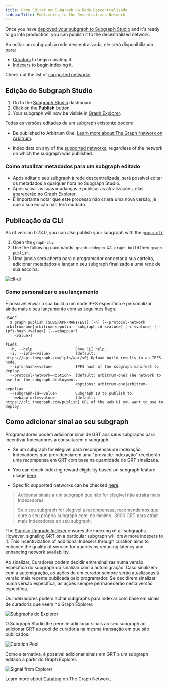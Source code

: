 ```yaml
---
title: Como Editar um Subgraph na Rede Descentralizada
sidebarTitle: Publishing to the Decentralized Network
---
```


Once you have [deployed your subgraph to Subgraph Studio](/deploying/deploying-a-subgraph-to-studio/) and it's ready to go into production, you can publish it to the decentralized network.

Ao editar um subgraph à rede descentralizada, ele será disponibilizado para:

- [Curators](/resources/roles/curating/) to begin curating it.
- [Indexers](/indexing/overview/) to begin indexing it.

<VideoEmbed title="How to Publish a Subgraph to Arbitrum" youtube="satdwdbvzAQ" />

Check out the list of [supported networks](/supported-networks/).

## Edição do Subgraph Studio

1. Go to the [Subgraph Studio](https://thegraph.com/studio/) dashboard
2. Click on the **Publish** button
3. Your subgraph will now be visible in [Graph Explorer](https://thegraph.com/explorer/).

Todas as versões editadas de um subgraph existente podem:

- Be published to Arbitrum One. [Learn more about The Graph Network on Arbitrum](/archived/arbitrum/arbitrum-faq/).

- Index data on any of the [supported networks](/supported-networks/), regardless of the network on which the subgraph was published.

### Como atualizar metadados para um subgraph editado

- Após editar o seu subgraph à rede descentralizada, será possível editar os metadados a qualquer hora no Subgraph Studio.
- Após salvar as suas mudanças e publicar as atualizações, elas aparecerão no Graph Explorer.
- É importante notar que este processo não criará uma nova versão, já que a sua edição não terá mudado.

## Publicação da CLI

As of version 0.73.0, you can also publish your subgraph with the [`graph-cli`](https://github.com/graphprotocol/graph-tooling/tree/main/packages/cli).

1. Open the `graph-cli`.
2. Use the following commands: `graph codegen && graph build` then `graph publish`.
3. Uma janela será aberta para o programador conectar a sua carteira, adicionar metadados e lançar o seu subgraph finalizado a uma rede de sua escolha.

![cli-ui](/img/cli-ui.png)

### Como personalizar o seu lançamento

É possível enviar a sua build a um node IPFS específico e personalizar ainda mais o seu lançamento com as seguintes flags:

```
USAGE
  $ graph publish [SUBGRAPH-MANIFEST] [-h] [--protocol-network arbitrum-one|arbitrum-sepolia --subgraph-id <value>] [-i <value>] [--ipfs-hash <value>] [--webapp-url
    <value>]

FLAGS
  -h, --help                   Show CLI help.
  -i, --ipfs=<value>           [default: https://api.thegraph.com/ipfs/api/v0] Upload build results to an IPFS node.
  --ipfs-hash=<value>          IPFS hash of the subgraph manifest to deploy.
  --protocol-network=<option>  [default: arbitrum-one] The network to use for the subgraph deployment.
                               <options: arbitrum-one|arbitrum-sepolia>
  --subgraph-id=<value>        Subgraph ID to publish to.
  --webapp-url=<value>         [default: https://cli.thegraph.com/publish] URL of the web UI you want to use to deploy.

```

## Como adicionar sinal ao seu subgraph

Programadores podem adicionar sinal de GRT aos seus subgraphs para incentivar Indexadores a consultarem o subgraph.

- Se um subgraph for elegível para recompensas de indexação, Indexadores que providenciarem uma "prova de indexação" receberão uma recompensa em GRT com base na quantidade de GRT sinalizada.

- You can check indexing reward eligibility based on subgraph feature usage [here](https://github.com/graphprotocol/indexer/blob/main/docs/feature-support-matrix.md).

- Specific supported networks can be checked [here](/supported-networks/).

> Adicionar sinais a um subgraph que não for elegível não atrairá mais Indexadores.
>
> Se o seu subgraph for elegível a recompensas, recomendamos que cure o seu próprio subgraph com, no mínimo, 3000 GRT para atrair mais Indexadores ao seu subgraph.

The [Sunrise Upgrade Indexer](/archived/sunrise/#what-is-the-upgrade-indexer) ensures the indexing of all subgraphs. However, signaling GRT on a particular subgraph will draw more indexers to it. This incentivization of additional Indexers through curation aims to enhance the quality of service for queries by reducing latency and enhancing network availability.

Ao sinalizar, Curadores podem decidir entre sinalizar numa versão específica do subgraph ou sinalizar com a automigração. Caso sinalizem com a automigração, as ações de um curador sempre serão atualizadas à versão mais recente publicada pelo programador. Se decidirem sinalizar numa versão específica, as ações sempre permanecerão nesta versão específica.

Os indexadores podem achar subgraphs para indexar com base em sinais de curadoria que veem no Graph Explorer.

![Subgraphs do Explorer](/img/explorer-subgraphs.png)

O Subgraph Studio lhe permite adicionar sinais ao seu subgraph ao adicionar GRT ao pool de curadoria na mesma transação em que são publicados.

![Curation Pool](/img/curate-own-subgraph-tx.png)

Como alternativa, é possível adicionar sinais em GRT a um subgraph editado a partir do Graph Explorer.

![Signal from Explorer](/img/signal-from-explorer.png)

Learn more about [Curating](/resources/roles/curating/) on The Graph Network.
